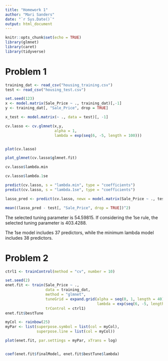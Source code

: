 ```yaml
---
title: "Homework 1"
author: "Mari Sanders"
date: "`r Sys.Date()`"
output: html_document
---
```


```r
knitr::opts_chunk$set(echo = TRUE)
library(glmnet)
library(caret)
library(tidyverse)
```

# Problem 1 

```r
training_dat <- read_csv("housing_training.csv")
test <- read_csv("housing_test.csv")
```

```r
set.seed(123)
x <- model.matrix(Sale_Price ~ ., training_dat)[,-1]
y <- training_dat[, "Sale_Price", drop = TRUE]

x_test <- model.matrix(~ ., data = test)[, -1]

cv.lasso <- cv.glmnet(x,y,
                      alpha = 1, 
                      lambda = exp(seq(6, -5, length = 100)))


plot(cv.lasso)

plot_glmnet(cv.lasso$glmnet.fit)

cv.lasso$lambda.min

cv.lasso$lambda.1se

predict(cv.lasso, s = "lambda.min", type = "coefficients")
predict(cv.lasso, s = "lambda.1se", type = "coefficients")

lasso_pred <- predict(cv.lasso, newx = model.matrix(Sale_Price ~ ., test)[,-1], s = "lambda.min", type = "response")

mean((lasso_pred - test[, "Sale_Price", drop = TRUE])^2)
```

The selected tuning parameter is 54.59815. If considering the 1se rule, the selected tuning parameter is 403.4288. 

The 1se model includes 37 predictors, while the minimum lambda model includes 38 predictors. 

# Problem 2 

```r
ctrl1 <- trainControl(method = "cv", number = 10)

set.seed(2)
enet.fit <- train(Sale_Price ~ .,
                  data = training_dat,
                  method = "glmnet",
                  tuneGrid = expand.grid(alpha = seq(0, 1, length = 40), 
                                         lambda = exp(seq(6, -5, length = 100))),
                  trControl = ctrl1)
enet.fit$bestTune

myCol <- rainbow(25)
myPar <- list(superpose.symbol = list(col = myCol),
              superpose.line = list(col = myCol))

plot(enet.fit, par.settings = myPar, xTrans = log)


coef(enet.fit$finalModel, enet.fit$bestTune$lambda)
```

